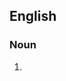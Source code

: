 {{also|Tiffins}}
==English==

===Noun===
{{head|en|noun plural form}}

# {{plural of|tiffin|lang=en}}
